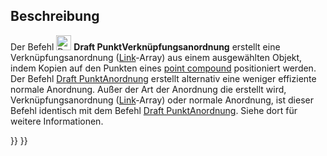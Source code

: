 <languages/>

{{Docnav/de
|[[Draft_PointArray/de|PunktAnordnung]]
|[[Draft_Edit/de|Bearbeiten]]
|[[Draft_Workbench/de|Draft]]
|IconL=Draft_PointArray.svg
|IconR=Draft_Edit.svg
|IconC=Workbench_Draft.svg
}}

{{GuiCommand/de
|Name=Draft PointLinkArray
|Name/de=Draft PunktVerknüpfungsanordnung
|MenuLocation=Änderung → Anordnungswerkzeuge → Punkt-Verknüpfungsanordnung
|Workbenches=[[Draft_Workbench/de|Draft]]
|Version=0.19
|SeeAlso=[[Draft_OrthoArray/de|Draft RechtwinkligeAnordnung]], [[Draft_PolarArray/de|Draft PolareAnordnung]], [[Draft_CircularArray/de|Draft KreisAnordnung]], [[Draft_PathArray/de|Draft PfadAnordnung]], [[Draft_PathLinkArray/de|Draft PfadVerknüpfungsanordnung]], [[Draft_PointArray/de|Draft PunktAnordnung]]
}}

<span id="Description"></span>
==Beschreibung==

Der Befehl [[Image:Draft_PointLinkArray.svg|24px]] '''Draft PunktVerknüpfungsanordnung''' erstellt eine Verknüpfungsanordnung ([[App_Link/de|Link]]-Array) aus einem ausgewählten Objekt, indem Kopien auf den Punkten eines [[Draft_PointArray#Point_compound|point compound]] positioniert werden. Der Befehl [[Draft_PointArray|Draft PunktAnordnung]] erstellt alternativ eine weniger effiziente normale Anordnung. Außer der Art der Anordnung die erstellt wird, Verknüpfungsanordnung ([[App_Link/de|Link]]-Array) oder normale Anordnung, ist dieser Befehl identisch mit dem Befehl [[Draft_PointArray|Draft PunktAnordnung]]. Siehe dort für weitere Informationen.


{{Docnav/de
|[[Draft_PointArray/de|PunktAnordnung]]
|[[Draft_Edit/de|Bearbeiten]]
|[[Draft_Workbench/de|Draft]]
|IconL=Draft_PointArray.svg
|IconR=Draft_Edit.svg
|IconC=Workbench_Draft.svg
}}

{{Draft Tools navi{{#translation:}}}}
{{Userdocnavi{{#translation:}}}}